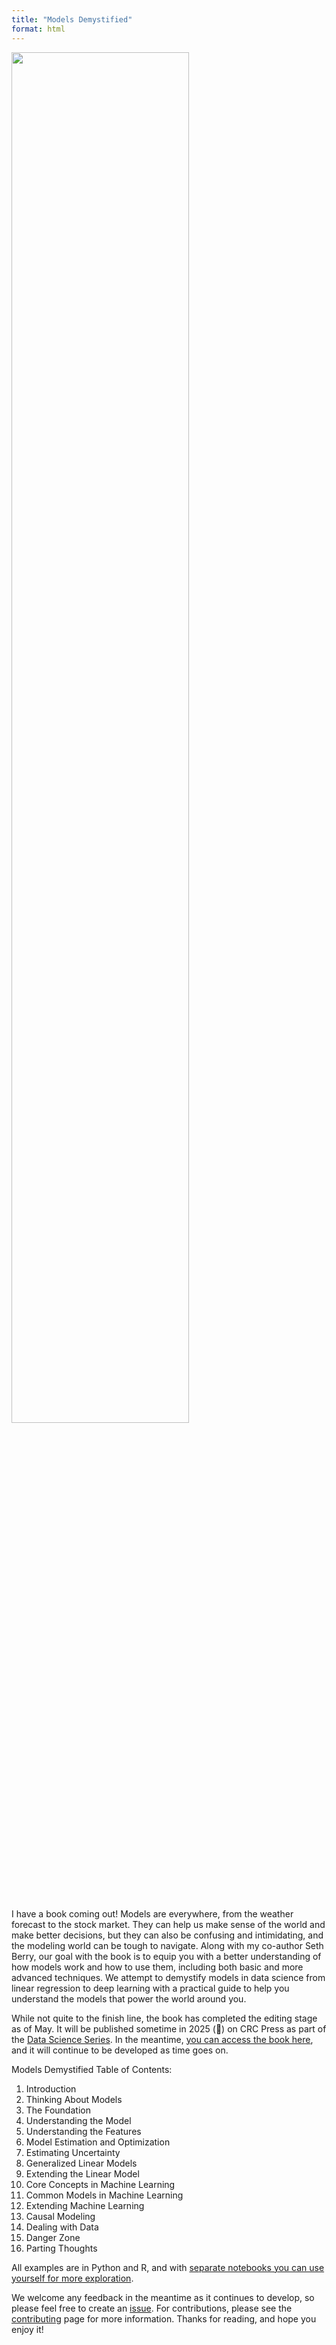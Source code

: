 ```yaml
---
title: "Models Demystified"
format: html
---
```




![](img/gp_bc_for_website_bottom_text.svg){width=75%}

<br>

I have a book coming out! Models are everywhere, from the weather forecast to the stock market. They can help us make sense of the world and make better decisions, but they can also be confusing and intimidating, and the modeling world can be tough to navigate. Along with my co-author Seth Berry, our goal with the book is to equip you with a better understanding of how models work and how to use them, including both basic and more advanced techniques. We attempt to demystify models in data science from linear regression to deep learning with a practical guide to help you understand the models that power the world around you. 

While not quite to the finish line, the book has completed the editing stage as of May. It will be published sometime in 2025 (🤞) on CRC Press as part of the [Data Science Series](https://www.routledge.com/Chapman--HallCRC-Data-Science-Series/book-series/CHDSS). In the meantime, [you can access the book here](
https://m-clark.github.io/book-of-models/), and it will continue to be developed as time goes on. 

Models Demystified Table of Contents:

1.  Introduction
2.  Thinking About Models
3.  The Foundation
4.  Understanding the Model
5.  Understanding the Features
6.  Model Estimation and Optimization
7.  Estimating Uncertainty
8.  Generalized Linear Models
9.  Extending the Linear Model
10.  Core Concepts in Machine Learning
11.  Common Models in Machine Learning
12.  Extending Machine Learning
13.  Causal Modeling
14.  Dealing with Data
15.  Danger Zone
16.  Parting Thoughts

All examples are in Python and R, and with [separate notebooks you can use yourself for more exploration](https://github.com/m-clark/book-of-models/tree/main/chapter-notebooks).


We welcome any feedback in the meantime as it continues to develop, so please feel free to create an [issue](https://github.com/m-clark/book-of-models/issues). For contributions, please see the [contributing](https://github.com/m-clark/book-of-models/blob/main/CONTRIBUTING.md) page for more information. Thanks for reading, and hope you enjoy it!

